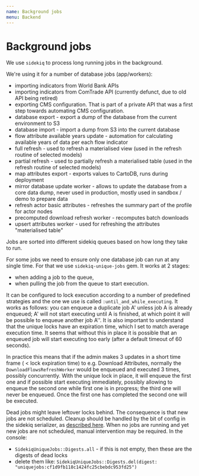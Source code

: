 ```yaml
---
name: Background jobs
menu: Backend
---
```


# Background jobs

We use `sidekiq` to process long running jobs in the background.

We're using it for a number of database jobs (app/workers):
- importing indicators from World Bank APIs
- importing indicators from ComTrade API (currently defunct, due to old API being retired)
- exporting CMS configuration. That is part of a private API that was a first step towards automating CMS configuration.
- database export - export a dump of the database from the current environment to S3
- database import - import a dump from S3 into the current database
- flow attribute available years update - automation for calculating available years of data per each flow indicator
- full refresh - used to refresh a materialised view (used in the refresh routine of selected models)
- partial refresh - used to partially refresh a materialised table  (used in the refresh routine of selected models)
- map attributes export - exports values to CartoDB, runs during deployment
- mirror database update worker - allows to update the database from a core data dump, never used in production, mostly used in sandbox / demo to prepare data
- refresh actor basic attributes - refreshes the summary part of the profile for actor nodes
- precomputed download refresh worker - recomputes batch downloads
- upsert attributes worker - used for refreshing the attributes "materialised table"

Jobs are sorted into different sidekiq queues based on how long they take to run.

For some jobs we need to ensure only one database job can run at any single time. For that we use `sidekiq-unique-jobs` gem. It works at 2 stages:
- when adding a job to the queue,
- when pulling the job from the queue to start execution.

It can be configured to lock execution according to a number of predefined strategies and the one we use is called `:until_and_while_executing`. It works as follows: you can enqueue a duplicate job A' unless job A is already enqueued; A' will not start executing until A is finished, at which point it will be possible to enqueue another job A''. It is also important to understand that the unique locks have an expiration time, which I set to match average execution time. It seems that without this in place it is possible that an enqueued job will start executing too early (after a default timeout of 60 seconds).

In practice this means that if the admin makes 3 updates in a short time frame ( < lock expiration time) to e.g. Download Attributes, normally the `DownloadFlowsRefreshWorker` would be enqueued and executed 3 times, possibly concurrently. With the unique lock in place, it will enqueue the first one and if possible start executing immediately, possibly allowing to enqueue the second one while first one is in progress; the third one will never be enqueued. Once the first one has completed the second one will be executed.

Dead jobs might leave leftover locks behind. The consequence is that new jobs are not scheduled. Cleanup should be handled by the bit of config in the sidekiq serializer, as [described here](https://github.com/mhenrixon/sidekiq-unique-jobs#cleanup-dead-locks). When no jobs are running and yet new jobs are not scheduled, manual intervention may be required. In the console:
- `SidekiqUniqueJobs::Digests.all` - if this is not empty, then these are the digests of dead locks
- delete them like: `SidekiqUniqueJobs::Digests.del(digest: "uniquejobs:cf1d9fb118c1424fc25cbebdc953fd25")`
